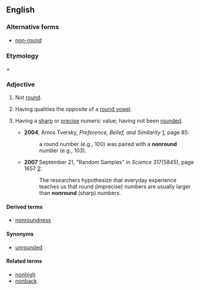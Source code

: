 ==English==

===Alternative forms===
* [[non-round]]

===Etymology===
{{term|non-|lang=en}} + {{term|round|lang=en}}

===Adjective===
{{en-adj|-}}

# {{qualifier|of a shape}} Not [[round]].
# {{phonetics|of a vowel}} Having qualities the opposite of a [[round vowel]].
# {{psychology|of a number}} Having a [[sharp]] or [[precise]] numeric value; having not been [[rounded]].
#* '''2004''', Amos Tversky, ''Preference, Belief, and Similarity'' [http://books.google.com/books?id=OCXAgA3sigIC], page 85:
#*: a round number (e.g., 100) was paired with a '''nonround''' number (e.g., 103).
#* '''2007''' September 21, "Random Samples" in ''Science'' 317(5845), page 1657 [http://www.sciencemag.org/cgi/content/full/317/5845/1657b]:
#*: The researchers hypothesize that everyday experience teaches us that round (imprecise) numbers are usually larger than '''nonround''' (sharp) numbers. 

====Derived terms====
* [[nonroundness]]

====Synonyms====
* [[unrounded]]

====Related terms====
* [[nonhigh]]
* [[nonback]]